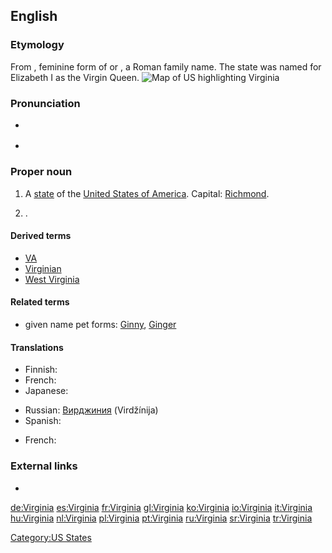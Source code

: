 {{wikipedia|dab=Virginia (disambiguation)|Virginia}}
==English==
{{wikipedia|Virginia|Virginia (US State)}}

===Etymology===
From {{etyl|la|en}} {{term|Virginia|lang=la}}, feminine form of {{term|Virginius|lang=la}} or {{term|Verginius|lang=la}}, a Roman family name. The state was named for Elizabeth I as the Virgin Queen.
[[Image:Map of USA highlighting Virginia.png|thumb|right|Map of US highlighting Virginia]]

===Pronunciation===
* {{a|US}} {{IPA|/vɝˈdʒɪn.jə/}}
* {{audio|en-us-Virginia.ogg|Audio (US)}}

===Proper noun===
{{en-proper noun}}

# A [[state]] of the [[United States of America]]. Capital: [[Richmond]].
# {{given name|female|from=Latin|}} .

====Derived terms====
* [[VA]]
* [[Virginian]]
* [[West Virginia]]

====Related terms====
* given name pet forms: [[Ginny]], [[Ginger]]

====Translations====
{{trans-top|state}}
* Finnish: {{t-|fi|Virginia}}
* French: {{t+|fr|Virginie|f}}
* Japanese: {{t-|ja|バージニア|tr=Bājinia|sc=Jpan}}
{{trans-mid}}
* Russian: [[Вирджиния]] (Virdžínija) {{f}}
* Spanish: {{t+|es|Virginia|f}}
{{trans-bottom}}

{{trans-top|female given name}}
* French: {{t+|fr|Virginie}}
{{trans-mid}}
{{trans-bottom}}

===External links===
* {{pedialite}}

[[Category:US States]]

[[de:Virginia]]
[[es:Virginia]]
[[fr:Virginia]]
[[gl:Virginia]]
[[ko:Virginia]]
[[io:Virginia]]
[[it:Virginia]]
[[hu:Virginia]]
[[nl:Virginia]]
[[pl:Virginia]]
[[pt:Virginia]]
[[ru:Virginia]]
[[sr:Virginia]]
[[tr:Virginia]]